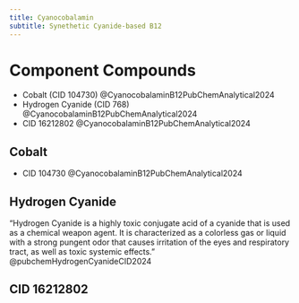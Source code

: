 ```yaml
---
title: Cyanocobalamin
subtitle: Synethetic Cyanide-based B12
---
```


# Component Compounds

- Cobalt (CID 104730) @CyanocobalaminB12PubChemAnalytical2024 
- Hydrogen Cyanide (CID 768) @CyanocobalaminB12PubChemAnalytical2024 
- CID 16212802 @CyanocobalaminB12PubChemAnalytical2024 


## Cobalt

- CID 104730 @CyanocobalaminB12PubChemAnalytical2024 


## Hydrogen Cyanide {#hydrogen-cyanide}

"Hydrogen Cyanide is a highly toxic conjugate acid of a cyanide that is used as a chemical weapon agent. It is characterized as a colorless gas or liquid with a strong pungent odor that causes irritation of the eyes and respiratory tract, as well as toxic systemic effects." @pubchemHydrogenCyanideCID2024
 

## CID 16212802

